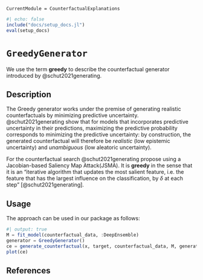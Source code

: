 ```@meta
CurrentModule = CounterfactualExplanations 
```

```julia
#| echo: false
include("docs/setup_docs.jl")
eval(setup_docs)
```

# `GreedyGenerator`

We use the term **greedy** to describe the counterfactual generator introduced by @schut2021generating.

## Description

The Greedy generator works under the premise of generating realistic counterfactuals by minimizing predictive uncertainty. @schut2021generating show that for models that incorporates predictive uncertainty in their predictions, maximizing the predictive probability corresponds to minimizing the predictive uncertainty: by construction, the generated counterfactual will therefore be *realistic* (low epistemic uncertainty) and *unambiguous* (low aleatoric uncertainty). 

For the counterfactual search @schut2021generating propose using a Jacobian-based Saliency Map Attack(JSMA). It is **greedy** in the sense that it is an "iterative algorithm that updates the most salient feature, i.e. the feature that has the largest influence on the classification, by $\delta$ at each step" [@schut2021generating].

## Usage

The approach can be used in our package as follows:

```julia
#| output: true
M = fit_model(counterfactual_data, :DeepEnsemble)
generator = GreedyGenerator()
ce = generate_counterfactual(x, target, counterfactual_data, M, generator)
plot(ce)
```

## References


